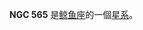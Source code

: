 {{NGCInfoBox
|NGCID=NGC 565
|發現者=Searle
|發現日期=1867年11月2日|其他編號=UGC 1052,MCG 0-4-158,ZWG 385.153|曆元=J2000.0|赤經=1時28分10秒
|赤緯=-1°18'21"
|星座=鲸鱼座|星體=星系|星等=13.6|表面亮度=12.7|藍等=14.5}}

'''NGC 565''' 是[[鲸鱼座|鲸鱼座]]的一個[[星系|星系]]。

{{NGCReference|565}}
{{Catalogs|NGC=565}}

{{Galaxy-stub}}